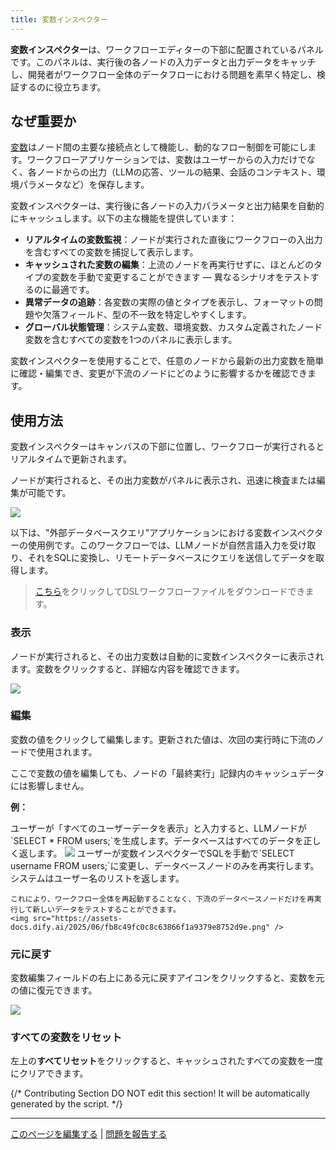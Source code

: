 ```yaml
---
title: 変数インスペクター
---
```


**変数インスペクター**は、ワークフローエディターの下部に配置されているパネルです。このパネルは、実行後の各ノードの入力データと出力データをキャッチし、開発者がワークフロー全体のデータフローにおける問題を素早く特定し、検証するのに役立ちます。

## なぜ重要か

[変数](/ja-jp/guides/workflow/variables)はノード間の主要な接続点として機能し、動的なフロー制御を可能にします。ワークフローアプリケーションでは、変数はユーザーからの入力だけでなく、各ノードからの出力（LLMの応答、ツールの結果、会話のコンテキスト、環境パラメータなど）を保存します。

変数インスペクターは、実行後に各ノードの入力パラメータと出力結果を自動的にキャッシュします。以下の主な機能を提供しています：

- **リアルタイムの変数監視**：ノードが実行された直後にワークフローの入出力を含むすべての変数を捕捉して表示します。
- **キャッシュされた変数の編集**：上流のノードを再実行せずに、ほとんどのタイプの変数を手動で変更することができます — 異なるシナリオをテストするのに最適です。
- **異常データの追跡**：各変数の実際の値とタイプを表示し、フォーマットの問題や欠落フィールド、型の不一致を特定しやすくします。
- **グローバル状態管理**：システム変数、環境変数、カスタム定義されたノード変数を含むすべての変数を1つのパネルに表示します。

変数インスペクターを使用することで、任意のノードから最新の出力変数を簡単に確認・編集でき、変更が下流のノードにどのように影響するかを確認できます。

## 使用方法

変数インスペクターはキャンバスの下部に位置し、ワークフローが実行されるとリアルタイムで更新されます。

ノードが実行されると、その出力変数がパネルに表示され、迅速に検査または編集が可能です。

![](https://assets-docs.dify.ai/2025/06/38f26d7339f64abfdfb6955b1c34f4ae.png)

以下は、"外部データベースクエリ"アプリケーションにおける変数インスペクターの使用例です。このワークフローでは、LLMノードが自然言語入力を受け取り、それをSQLに変換し、リモートデータベースにクエリを送信してデータを取得します。

> [こちら](https://assets-docs.dify.ai/2025/06/ac4da5ed5506f8a34aae7f0b88323f37.yml)をクリックしてDSLワークフローファイルをダウンロードできます。

### 表示

ノードが実行されると、その出力変数は自動的に変数インスペクターに表示されます。変数をクリックすると、詳細な内容を確認できます。

![](https://assets-docs.dify.ai/2025/06/94a4741c25204db5fd1281ec475093d9.png)

### 編集

変数の値をクリックして編集します。更新された値は、次回の実行時に下流のノードで使用されます。

<Info>
    ここで変数の値を編集しても、ノードの「最終実行」記録内のキャッシュデータには影響しません。
</Info>

**例：**

<Steps>
  <Step title="デフォルト結果">
    ユーザーが「すべてのユーザーデータを表示」と入力すると、LLMノードが`SELECT * FROM users;`を生成します。データベースはすべてのデータを正しく返します。
    <img src="https://assets-docs.dify.ai/2025/06/dcf4b0048bf1ed802369ab10731a4848.png" />
  </Step>
  <Step title="変数編集後">
    ユーザーが変数インスペクターでSQLを手動で`SELECT username FROM users;`に変更し、データベースノードのみを再実行します。システムはユーザー名のリストを返します。

    これにより、ワークフロー全体を再起動することなく、下流のデータベースノードだけを再実行して新しいデータをテストすることができます。
    <img src="https://assets-docs.dify.ai/2025/06/fb8c49fc0c8c63866f1a9379e8752d9e.png" />
  </Step>
</Steps>

### 元に戻す

変数編集フィールドの右上にある元に戻すアイコンをクリックすると、変数を元の値に復元できます。

![](https://assets-docs.dify.ai/2025/06/b713290543a0feb95ecab65336e97483.png)

### すべての変数をリセット

左上の**すべてリセット**をクリックすると、キャッシュされたすべての変数を一度にクリアできます。

{/*
Contributing Section
DO NOT edit this section!
It will be automatically generated by the script.
*/}

---

[このページを編集する](https://github.com/langgenius/dify-docs/edit/main/ja-jp/guides/workflow/debug-and-preview/variable-inspect.mdx) | [問題を報告する](https://github.com/langgenius/dify-docs/issues/new?title=ドキュメントの問題%3A%20&body=%23%23%20問題の説明%0A%3C%21--%20発見した問題について簡単に説明してください%20--%3E%0A%0A%23%23%20ページリンク%0Ahttps%3A%2F%2Fgithub.com%2Flanggenius%2Fdify-docs%2Fblob%2Fmain%2Fja-jp/guides/workflow/debug-and-preview%2Fvariable-inspect.mdx%0A%0A%23%23%20Suggested%20Changes%0A%3C%21--%20If%20you%20have%20specific%20suggestions%20for%20changes%2C%20please%20describe%20them%20here%20--%3E%0A%0A%3C%21--%20Thank%20you%20for%20helping%20improve%20our%20documentation%21%20--%3E)

